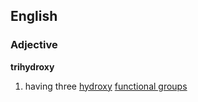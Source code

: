 ==English==
===Adjective===
'''trihydroxy'''
#{{chemistry}} having three [[hydroxy]] [[functional group]]s